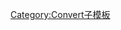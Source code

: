 {{convert/{{{d}}}|{{{1}}}|{{{2|}}}|{{{3|}}}|{{{4|}}}|s={{{s|}}}|r={{{r}}}
|u=cu&nbsp;mi
|n=立方英里
|h=立方英里
|o=km3
|b=4168181825.440579584
|j=9.61994666-{{{j|0}}}}}<noinclude>
[[Category:Convert子模板]]
</noinclude>